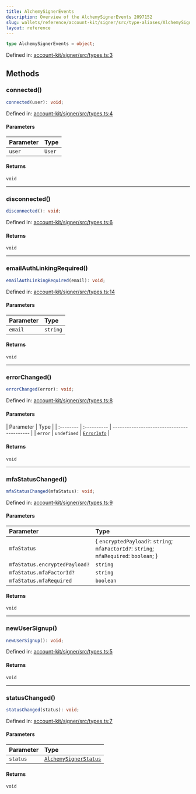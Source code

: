 ```yaml
---
title: AlchemySignerEvents
description: Overview of the AlchemySignerEvents 2097152
slug: wallets/reference/account-kit/signer/src/type-aliases/AlchemySignerEvents
layout: reference
---
```


```ts
type AlchemySignerEvents = object;
```

Defined in: [account-kit/signer/src/types.ts:3](https://github.com/alchemyplatform/aa-sdk/blob/923a52171f7246172caf350853843e6680197da9/account-kit/signer/src/types.ts#L3)

## Methods

### connected()

```ts
connected(user): void;
```

Defined in: [account-kit/signer/src/types.ts:4](https://github.com/alchemyplatform/aa-sdk/blob/923a52171f7246172caf350853843e6680197da9/account-kit/signer/src/types.ts#L4)

#### Parameters

| Parameter | Type   |
| :-------- | :----- |
| `user`    | `User` |

#### Returns

`void`

---

### disconnected()

```ts
disconnected(): void;
```

Defined in: [account-kit/signer/src/types.ts:6](https://github.com/alchemyplatform/aa-sdk/blob/923a52171f7246172caf350853843e6680197da9/account-kit/signer/src/types.ts#L6)

#### Returns

`void`

---

### emailAuthLinkingRequired()

```ts
emailAuthLinkingRequired(email): void;
```

Defined in: [account-kit/signer/src/types.ts:14](https://github.com/alchemyplatform/aa-sdk/blob/923a52171f7246172caf350853843e6680197da9/account-kit/signer/src/types.ts#L14)

#### Parameters

| Parameter | Type     |
| :-------- | :------- |
| `email`   | `string` |

#### Returns

`void`

---

### errorChanged()

```ts
errorChanged(error): void;
```

Defined in: [account-kit/signer/src/types.ts:8](https://github.com/alchemyplatform/aa-sdk/blob/923a52171f7246172caf350853843e6680197da9/account-kit/signer/src/types.ts#L8)

#### Parameters

| Parameter | Type        |
| :-------- | :---------- | ------------------------------------------ |
| `error`   | `undefined` | [`ErrorInfo`](../interfaces/ErrorInfo.mdx) |

#### Returns

`void`

---

### mfaStatusChanged()

```ts
mfaStatusChanged(mfaStatus): void;
```

Defined in: [account-kit/signer/src/types.ts:9](https://github.com/alchemyplatform/aa-sdk/blob/923a52171f7246172caf350853843e6680197da9/account-kit/signer/src/types.ts#L9)

#### Parameters

| Parameter                     | Type                                                                                    |
| :---------------------------- | :-------------------------------------------------------------------------------------- |
| `mfaStatus`                   | \{ `encryptedPayload?`: `string`; `mfaFactorId?`: `string`; `mfaRequired`: `boolean`; } |
| `mfaStatus.encryptedPayload?` | `string`                                                                                |
| `mfaStatus.mfaFactorId?`      | `string`                                                                                |
| `mfaStatus.mfaRequired`       | `boolean`                                                                               |

#### Returns

`void`

---

### newUserSignup()

```ts
newUserSignup(): void;
```

Defined in: [account-kit/signer/src/types.ts:5](https://github.com/alchemyplatform/aa-sdk/blob/923a52171f7246172caf350853843e6680197da9/account-kit/signer/src/types.ts#L5)

#### Returns

`void`

---

### statusChanged()

```ts
statusChanged(status): void;
```

Defined in: [account-kit/signer/src/types.ts:7](https://github.com/alchemyplatform/aa-sdk/blob/923a52171f7246172caf350853843e6680197da9/account-kit/signer/src/types.ts#L7)

#### Parameters

| Parameter | Type                                                             |
| :-------- | :--------------------------------------------------------------- |
| `status`  | [`AlchemySignerStatus`](../enumerations/AlchemySignerStatus.mdx) |

#### Returns

`void`
